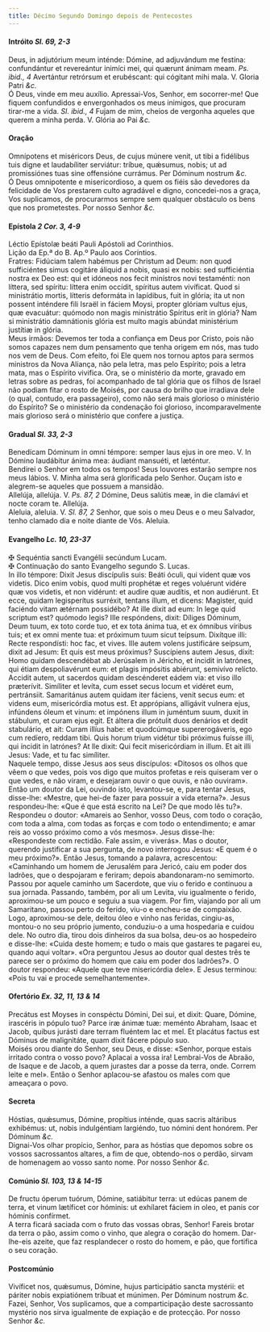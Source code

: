 ```yaml
---
title: Décimo Segundo Domingo depois de Pentecostes
---
```



<h4 class="text-center">Intróito <em>Sl. 69, 2-3</em></h4>
<div class="container-fluid">
<div class="row">
<div class="col-6 dropcaps text-justify">
Deus, in adjutórium meum inténde: Dómine, ad adjuvándum me festína: confundántur et revereántur inimíci mei, qui quærunt ánimam meam. <em>Ps. ibid., 4</em> Avertántur retrórsum et erubéscant: qui cógitant mihi mala.
V. Gloria Patri <em>&c.</em>
</div>
<div class="col-6 dropcaps text-justify">
Ó Deus, vinde em meu auxílio. Apressai-Vos, Senhor, em socorrer-me! Que fiquem confundidos e envergonhados os meus inimigos, que procuram tirar-me a vida. <em>Sl. ibid., 4</em> Fujam de mim, cheios de vergonha aqueles que querem a minha perda.
V. Glória ao Pai <em>&c.</em>
</div>
</div>
</div>

<h4 class="text-center">Oração</h4>
<div class="container-fluid">
<div class="row">
<div class="col-6 dropcaps text-justify">
Omnípotens et miséricors Deus, de cujus múnere venit, ut tibi a fidélibus tuis digne et laudabíliter serviátur: tríbue, quǽsumus, nobis; ut ad promissiónes tuas sine offensióne currámus. Per Dóminum nostrum <em>&c.</em>
</div>
<div class="col-6 dropcaps text-justify">
Ó Deus omnipotente e misericordioso, a quem os fiéis são devedores da felicidade de Vos prestarem culto agradável e digno, concedei-nos a graça, Vos suplicamos, de procurarmos sempre sem qualquer obstáculo os bens que nos prometestes. Por nosso Senhor <em>&c.</em>
</div>
</div>
</div>

<h4 class="text-center">Epístola <em>2 Cor. 3, 4-9</em></h4>
<div class="container-fluid">
<div class="row">
<div class="col-6 text-justify">
Léctio Epístolæ beáti Pauli Apóstoli ad Corinthios.
</div>
<div class="col-6 text-justify">
Lição da Ep.ª do B. Ap.º Paulo aos Coríntios.
</div>
<div class="col-6 dropcaps text-justify">
Fratres: Fidúciam talem habémus per Christum ad Deum: non quod sufficiéntes simus cogitáre áliquid a nobis, quasi ex nobis: sed sufficiéntia nostra ex Deo est: qui et idóneos nos fecit minístros novi testaménti: non líttera, sed spíritu: líttera enim occídit, spíritus autem vivíficat. Quod si ministrátio mortis, lítteris deformáta in lapídibus, fuit in glória; ita ut non possent inténdere fili Israël in fáciem Moysi, propter glóriam vultus ejus, quæ evacuátur: quómodo non magis ministrátio Spíritus erit in glória? Nam si ministrátio damnátionis glória est multo magis abúndat ministérium justítiæ in glória.
</div>
<div class="col-6 dropcaps text-justify">
Meus irmãos: Devemos ter toda a confiança em Deus por Cristo, pois não somos capazes nem dum pensamento que tenha origem em nós, mas tudo nos vem de Deus. Com efeito, foi Ele quem nos tornou aptos para sermos ministros da Nova Aliança, não pela letra, mas pelo Espírito; pois a letra mata, mas o Espírito vivifica. Ora, se o ministério da morte, gravado em letras sobre as pedras, foi acompanhado de tal glória que os filhos de Israel não podiam fitar o rosto de Moisés, por causa do brilho que irradiava dele (o qual, contudo, era passageiro), como não será mais glorioso o ministério do Espírito? Se o ministério da condenação foi glorioso, incomparavelmente mais glorioso será o ministério que confere a justiça.
</div>
</div>
</div>

<h4 class="text-center">Gradual <em>Sl. 33, 2-3</em></h4>
<div class="container-fluid">
<div class="row">
<div class="col-6 dropcaps text-justify">
Benedícam Dóminum in omni témpore: semper laus ejus in ore meo. V. In Dómino laudábitur ánima mea: áudiant mansuéti, et læténtur.
</div>
<div class="col-6 dropcaps text-justify">
Bendirei o Senhor em todos os tempos! Seus louvores estarão sempre nos meus lábios. V. Minha alma será glorificada pelo Senhor. Ouçam isto e alegrem-se aqueles que possuem a mansidão.
</div>
<div class="col-6 text-justify">
Allelúja, allelúja. V. <em>Ps. 87, 2</em> Dómine, Deus salútis meæ, in die clamávi et nocte coram te. Allelúja.
</div>
<div class="col-6 text-justify">
Aleluia, aleluia. V. <em>Sl. 87, 2</em> Senhor, que sois o meu Deus e o meu Salvador, tenho clamado dia e noite diante de Vós. Aleluia.
</div>
</div>
</div>

<h4 class="text-center">Evangelho <em>Lc. 10, 23-37</em></h4>
<div class="container-fluid">
<div class="row">
<div class="col-6 text-justify">
<span class="text-danger">&#10016;</span> Sequéntia sancti Evangélii secúndum Lucam.
</div>
<div class="col-6 text-justify">
<span class="text-danger">&#10016;</span> Continuação do santo Evangelho segundo S. Lucas.
</div>
<div class="col-6 dropcaps text-justify">
In illo témpore: Dixit Jesus discípulis suis: Beáti óculi, qui vident quæ vos videtis. Dico enim vobis, quod multi prophétæ et reges voluérunt vidére quæ vos videtis, et non vidérunt: et audire quæ audítis, et non audiérunt. Et ecce, quidam legisperítus surréxit, tentans illum, et dicens: Magister, quid faciéndo vitam ætérnam possidébo? At ille dixit ad eum: In lege quid scriptum est? quómodo legis? Ille respóndens, dixit: Díliges Dóminum, Deum tuum, ex toto corde tuo, et ex tota ánima tua, et ex ómnibus víribus tuis; et ex omni mente tua: et próximum tuum sicut teípsum. Dixítque illi: Recte respondísti: hoc fac, et vives. Ille autem volens justificáre seípsum, dixit ad Jesum: Et quis est meus próximus? Suscípiens autem Jesus, dixit: Homo quidam descendébat ab Jerúsalem in Jéricho, et íncidit in latrónes, qui étiam despoliavérunt eum: et plagis impósitis abiérunt, semivívo relícto. Accidit autem, ut sacerdos quidam descénderet eádem via: et viso illo præterívit. Simíliter et levíta, cum esset secus locum et vidéret eum, pertránsiit. Samaritánus autem quidam iter fáciens, venit secus eum: et videns eum, misericórdia motus est. Et apprópians, alligávit vulnera ejus, infúndens óleum et vinum: et impónens illum in juméntum suum, duxit in stábulum, et curam ejus egit. Et áltera die prótulit duos denários et dedit stabulário, et ait: Curam illíus habe: et quodcúmque supererogáveris, ego cum redíero, reddam tibi. Quis horum trium vidétur tibi próximus fuísse illi, qui íncidit in latrónes? At lle dixit: Qui fecit misericórdiam in illum. Et ait illi Jesus: Vade, et tu fac simíliter.
</div>
<div class="col-6 dropcaps text-justify">
Naquele tempo, disse Jesus aos seus discípulos: «Ditosos os olhos que vêem o que vedes, pois vos digo que muitos profetas e reis quiseram ver o que vedes, e não viram, e desejaram ouvir o que ouvis, e não ouviram». Então um doutor da Lei, ouvindo isto, levantou-se, e, para tentar Jesus, disse-lhe: «Mestre, que hei-de fazer para possuir a vida eterna?». Jesus respondeu-lhe: «Que é que está escrito na Lei? De que modo lês tu?». Respondeu o doutor: «Amareis ao Senhor, vosso Deus, com todo o coração, com toda a alma, com todas as forças e com todo o entendimento; e amar reis ao vosso próximo como a vós mesmos». Jesus disse-lhe: «Respondeste com rectidão. Fale assim, e viverás». Mas o doutor, querendo justificar a sua pergunta, de novo interrogou Jesus: «E quem é o meu próximo?». Então Jesus, tomando a palavra, acrescentou: «Caminhando um homem de Jerusalém para Jericó, caiu em poder dos ladrões, que o despojaram e feriram; depois abandonaram-no semimorto. Passou por aquele caminho um Sacerdote, que viu o ferido e continuou a sua jornada. Passando, também, por ali um Levita, viu igualmente o ferido, aproximou-se um pouco e seguiu a sua viagem. Por fim, viajando por ali um Samaritano, passou perto do ferido, viu-o e encheu-se de compaixão. Logo, aproximou-se dele, deitou óleo e vinho nas feridas, cingiu-as, montou-o no seu próprio jumento, conduziu-o a uma hospedaria e cuidou dele. No outro dia, tirou dois dinheiros da sua bolsa, deu-os ao hospedeiro e disse-lhe: «Cuida deste homem; e tudo o mais que gastares te pagarei eu, quando aqui voltar». «Ora perguntou Jesus ao doutor qual destes três te parece ser o próximo do homem que caiu em poder dos ladrões?». O doutor respondeu: «Aquele que teve misericórdia dele». E Jesus terminou: «Pois tu vai e procede semelhantemente».
</div>
</div>
</div>

<h4 class="text-center">Ofertório <em>Ex. 32, 11, 13 & 14</em></h4>
<div class="container-fluid">
<div class="row">
<div class="col-6 dropcaps text-justify">
Precátus est Moyses in conspéctu Dómini, Dei sui, et dixit: Quare, Dómine, irascéris in pópulo tuo? Parce iræ ánimæ tuæ: meménto Abraham, Isaac et Jacob, quibus jurásti dare terram fluéntem lac et mel. Et placátus factus est Dóminus de malignitáte, quam dixit fácere pópulo suo.
</div>
<div class="col-6 dropcaps text-justify">
Moisés orou diante do Senhor, seu Deus, e disse: «Senhor, porque estais irritado contra o vosso povo? Aplacai a vossa ira! Lembrai-Vos de Abraão, de Isaque e de Jacob, a quem jurastes dar a posse da terra, onde. Correm leite e mel». Então o Senhor aplacou-se afastou os males com que ameaçara o povo.
</div>
</div>
</div>

<h4 class="text-center">Secreta</h4>
<div class="container-fluid">
<div class="row">
<div class="col-6 dropcaps text-justify">
Hóstias, quǽsumus, Dómine, propítius inténde, quas sacris altáribus exhibémus: ut, nobis indulgéntiam largiéndo, tuo nómini dent honórem. Per Dóminum <em>&c.</em>
</div>
<div class="col-6 dropcaps text-justify">
Dignai-Vos olhar propício, Senhor, para as hóstias que depomos sobre os vossos sacrossantos altares, a fim de que, obtendo-nos o perdão, sirvam de homenagem ao vosso santo nome. Por nosso Senhor <em>&c.</em>
</div>
</div>
</div>

<h4 class="text-center">Comúnio <em>Sl. 103, 13 & 14-15</em></h4>
<div class="container-fluid">
<div class="row">
<div class="col-6 dropcaps text-justify">
De fructu óperum tuórum, Dómine, satiábitur terra: ut edúcas panem de terra, et vinum lætíficet cor hóminis: ut exhílaret fáciem in oleo, et panis cor hóminis confírmet.
</div>
<div class="col-6 dropcaps text-justify">
A terra ficará saciada com o fruto das vossas obras, Senhor! Fareis brotar da terra o pão, assim como o vinho, que alegra o coração do homem. Dar-lhe-eis azeite, que faz resplandecer o rosto do homem, e pão, que fortifica o seu coração.
</div>
</div>
</div>

<h4 class="text-center">Postcomúnio</h4>
<div class="container-fluid">
<div class="row">
<div class="col-6 dropcaps text-justify">
Vivíficet nos, quǽsumus, Dómine, hujus participátio sancta mystérii: et páriter nobis expiatiónem tríbuat et múnimen. Per Dóminum nostrum <em>&c.</em>
</div>
<div class="col-6 dropcaps text-justify">
Fazei, Senhor, Vos suplicamos, que a comparticipação deste sacrossanto mystério nos sirva igualmente de expiação e de protecção. Por nosso Senhor <em>&c.</em>
</div>
</div>
</div>
